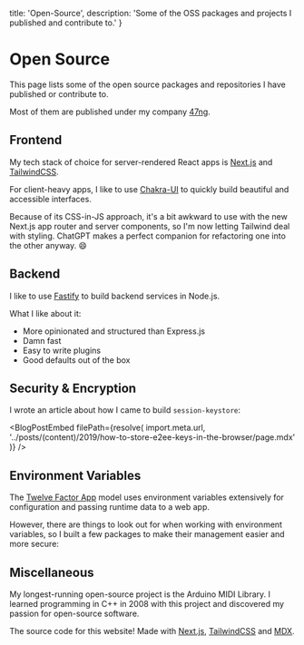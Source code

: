   title: 'Open-Source',
  description:
    'Some of the OSS packages and projects I published and contribute to.'
}


# Open Source

This page lists some of the open source packages and repositories I have published or contribute to.

Most of them are published under my company [47ng](https://github.com/47ng).

## Frontend

My tech stack of choice for server-rendered React apps is [Next.js](https://nextjs.org/)
and [TailwindCSS](https://tailwindcss.com/).

For client-heavy apps, I like to use [Chakra-UI](https://chakra-ui.com/) to
quickly build beautiful and accessible interfaces.

Because of its CSS-in-JS approach, it's a bit awkward to use with the
new Next.js app router and server components, so I'm now letting Tailwind deal
with styling. ChatGPT makes a perfect companion for refactoring one into the other
anyway. 😄

<NpmPackage
  pkg="next-usequerystate"
  repo="47ng/next-usequerystate"
  accent="text-indigo-500 dark:text-indigo-400"
  versionRollout={6}
/>

## Backend

I like to use [Fastify](https://fastify.io) to build backend services in Node.js.

What I like about it:

- More opinionated and structured than Express.js
- Damn fast
- Easy to write plugins
- Good defaults out of the box

<NpmPackage
  pkg="fastify-micro"
  repo="47ng/fastify-micro"
  accent="text-amber-500"
/>

<NpmPackage
  pkg="fastify-cron"
  repo="47ng/fastify-cron"
  accent="text-green-500"
/>

<GitHubRepo slug="47ng/actions-clever-cloud" />

## Security & Encryption

<NpmPackage pkg="session-keystore" repo="47ng/session-keystore" />

I wrote an article about how I came to build `session-keystore`:


<BlogPostEmbed
  filePath={resolve(
    import.meta.url,
    '../posts/(content)/2019/how-to-store-e2ee-keys-in-the-browser/page.mdx'
  )}
/>

<NpmPackage pkg="@47ng/cloak" repo="47ng/cloak" />

<GitHubRepo slug="SocialGouv/e2esdk" />

## Environment Variables

The [Twelve Factor App](https://12factor.net/config) model uses environment
variables extensively for configuration and passing runtime data to a web app.

However, there are things to look out for when working with environment
variables, so I built a few packages to make their management easier and more
secure:

<NpmPackage pkg="redact-env" repo="47ng/redact-env" />

<NpmPackage pkg="env-alias" repo="47ng/env-alias" />

<NpmPackage pkg="@47ng/check-env" repo="47ng/check-env" />

## Miscellaneous

<NpmPackage pkg="@47ng/codec" repo="47ng/codec" />

My longest-running open-source project is the Arduino MIDI Library. I learned programming in C++ in 2008 with this project and discovered my passion for open-source software.

<GitHubRepo slug="FortySevenEffects/arduino_midi_library" />

The source code for this website! Made with <a href="https://nextjs.org" className="underline">Next.js</a>, <a href="https://tailwindcss.com" className="underline">TailwindCSS</a> and <a href="https://mdxjs.com/" className="underline">MDX</a>.

<GitHubRepo slug="franky47/francoisbest.com" />
